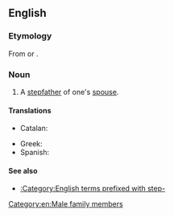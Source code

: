 ==English==

===Etymology===
From {{prefix|en|step|father-in-law}} or {{suffix|en|stepfather|in-law}}.

===Noun===
{{en-noun|head=[[stepfather]]-in-[[law]]|stepfathers-in-law}}

# A [[stepfather]] of one's [[spouse]].

====Translations====
{{trans-top|}}
* Catalan: {{t+|ca|sograstre|m}}
{{trans-mid}}
* Greek: {{t|el|πατριός πεθερός|m}}
* Spanish: {{t+|es|suegrastro|m}}
{{trans-bottom}}

====See also====
* [[:Category:English terms prefixed with step-]]

[[Category:en:Male family members]]
